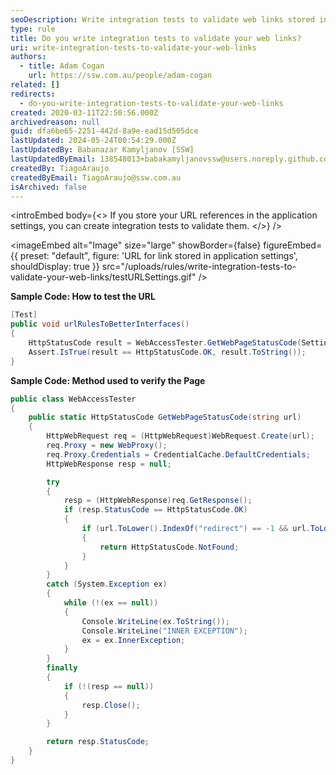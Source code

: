 ```yaml
---
seoDescription: Write integration tests to validate web links stored in application settings and ensure they return HTTP status OK.
type: rule
title: Do you write integration tests to validate your web links?
uri: write-integration-tests-to-validate-your-web-links
authors:
  - title: Adam Cogan
    url: https://ssw.com.au/people/adam-cogan
related: []
redirects:
  - do-you-write-integration-tests-to-validate-your-web-links
created: 2020-03-11T22:50:56.000Z
archivedreason: null
guid: dfa6be65-2251-442d-8a9e-ead15d505dce
lastUpdated: 2024-05-24T00:54:29.000Z
lastUpdatedBy: Babanazar Kamyljanov [SSW]
lastUpdatedByEmail: 138548013+babakamyljanovssw@users.noreply.github.com
createdBy: TiagoAraujo
createdByEmail: TiagoAraujo@ssw.com.au
isArchived: false
---
```


<introEmbed
  body={<>
If you store your URL references in the application settings, you can create integration tests to validate them.
  </>}
/>

<imageEmbed
  alt="Image"
  size="large"
  showBorder={false}
  figureEmbed={{
    preset: "default",
    figure: 'URL for link stored in application settings',
    shouldDisplay: true
  }}
  src="/uploads/rules/write-integration-tests-to-validate-your-web-links/testURLSettings.gif"
/>

**Sample Code: How to test the URL**

```cs
[Test]
public void urlRulesToBetterInterfaces()
{
    HttpStatusCode result = WebAccessTester.GetWebPageStatusCode(Settings.Default.urlRulesToBetterInterfaces);
    Assert.IsTrue(result == HttpStatusCode.OK, result.ToString());
}
```

**Sample Code: Method used to verify the Page**

```cs
public class WebAccessTester
{
    public static HttpStatusCode GetWebPageStatusCode(string url)
    {
        HttpWebRequest req = (HttpWebRequest)WebRequest.Create(url);
        req.Proxy = new WebProxy();
        req.Proxy.Credentials = CredentialCache.DefaultCredentials;
        HttpWebResponse resp = null;

        try
        {
            resp = (HttpWebResponse)req.GetResponse();
            if (resp.StatusCode == HttpStatusCode.OK)
            {
                if (url.ToLower().IndexOf("redirect") == -1 && url.ToLower().IndexOf(resp.ResponseUri.AbsolutePath.ToLower()) == -1)
                {
                    return HttpStatusCode.NotFound;
                }
            }
        }
        catch (System.Exception ex)
        {
            while (!(ex == null))
            {
                Console.WriteLine(ex.ToString());
                Console.WriteLine("INNER EXCEPTION");
                ex = ex.InnerException;
            }
        }
        finally
        {
            if (!(resp == null))
            {
                resp.Close();
            }
        }

        return resp.StatusCode;
    }
}
```
